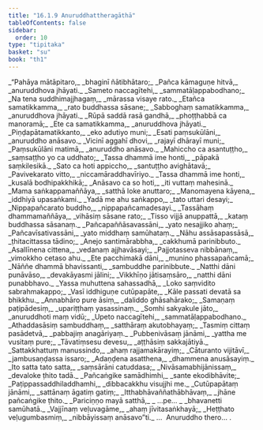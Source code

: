 ```yaml
---
title: "16.1.9 Anuruddhattheragāthā"
tableOfContents: false
sidebar:
  order: 10
type: "tipitaka"
basket: "su"
book: "th1"
---
```



<DynamicBreadcrumb />

<Division number="892" book="th1" bookNo="19" page="336">

<Paragraph number="1236" type="verses" book="th1">
_“Pahāya mātāpitaro,_  
_bhaginī ñātibhātaro;_  
_Pañca kāmaguṇe hitvā,_  
_anuruddhova jhāyati._  

</Paragraph>

</Division>
<Division number="893" book="th1" bookNo="19" page="336">

<Paragraph number="1237" type="verses" book="th1">
_Sameto naccagītehi,_  
_sammatāḷappabodhano;_  
_Na tena suddhimajjhagaṃ,_  
_mārassa visaye rato._  

</Paragraph>

</Division>
<Division number="894" book="th1" bookNo="19" page="336">

<Paragraph number="1238" type="verses" book="th1">
_Etañca samatikkamma,_  
_rato buddhassa sāsane;_  
_Sabboghaṃ samatikkamma,_  
_anuruddhova jhāyati._  

</Paragraph>

</Division>
<Division number="895" book="th1" bookNo="19" page="336">

<Paragraph number="1239" type="verses" book="th1">
_Rūpā saddā rasā gandhā,_  
_phoṭṭhabbā ca manoramā;_  
_Ete ca samatikkamma,_  
_anuruddhova jhāyati._  

</Paragraph>

</Division>
<Division number="896" book="th1" bookNo="19" page="336">

<Paragraph number="1240" type="verses" book="th1">
_Piṇḍapātamatikkanto,_  
_eko adutiyo muni;_  
_Esati paṃsukūlāni,_  
_anuruddho anāsavo._  

</Paragraph>

</Division>
<Division number="897" book="th1" bookNo="19" page="336">

<Paragraph number="1241" type="verses" book="th1">
_Vicinī aggahī dhovi,_  
_rajayī dhārayī muni;_  
_Paṃsukūlāni matimā,_  
_anuruddho anāsavo._  

</Paragraph>

</Division>
<Division number="898" book="th1" bookNo="19" page="336">

<Paragraph number="1242" type="verses" book="th1">
_Mahiccho ca asantuṭṭho,_  
_saṃsaṭṭho yo ca uddhato;_  
_Tassa dhammā ime honti,_  
_pāpakā saṃkilesikā._  

</Paragraph>

</Division>
<Division number="899" book="th1" bookNo="19" page="336">

<Paragraph number="1243" type="verses" book="th1">
_Sato ca hoti appiccho,_  
_santuṭṭho avighātavā;_  
_Pavivekarato vitto,_  
_niccamāraddhavīriyo._  

</Paragraph>

</Division>
<Division number="900" book="th1" bookNo="19" page="336">

<Paragraph number="1244" type="verses" book="th1">
_Tassa dhammā ime honti,_  
_kusalā bodhipakkhikā;_  
_Anāsavo ca so hoti,_  
_iti vuttaṃ mahesinā._  

</Paragraph>

</Division>
<Division number="901" book="th1" bookNo="19" page="336">

<Paragraph number="1245" type="verses" book="th1">
_Mama saṅkappamaññāya,_  
_satthā loke anuttaro;_  
_Manomayena kāyena,_  
_iddhiyā upasaṅkami._  

</Paragraph>

</Division>
<Division number="902" book="th1" bookNo="19" page="336">

<Paragraph number="1246" type="verses" book="th1">
_Yadā me ahu saṅkappo,_  
_tato uttari desayi;_  
_Nippapañcarato buddho,_  
_nippapañcamadesayi._  

</Paragraph>

</Division>
<Division number="903" book="th1" bookNo="19" page="336">

<Paragraph number="1247" type="verses" book="th1">
_Tassāhaṃ dhammamaññāya,_  
_vihāsiṃ sāsane rato;_  
_Tisso vijjā anuppattā,_  
_kataṃ buddhassa sāsanaṃ._  

</Paragraph>

</Division>
<Division number="904" book="th1" bookNo="19" page="337">

<Paragraph number="1248" type="verses" book="th1">
_Pañcapaññāsavassāni,_  
_yato nesajjiko ahaṃ;_  
_Pañcavīsativassāni,_  
_yato middhaṃ samūhataṃ._  

</Paragraph>

</Division>
<Division number="905" book="th1" bookNo="19" page="337">

<Paragraph number="1249" type="verses" book="th1">
_Nāhu assāsapassāsā,_  
_ṭhitacittassa tādino;_  
_Anejo santimārabbha,_  
_cakkhumā parinibbuto._  

</Paragraph>

</Division>
<Division number="906" book="th1" bookNo="19" page="337">

<Paragraph number="1250" type="verses" book="th1">
_Asallīnena cittena,_  
_vedanaṃ ajjhavāsayi;_  
_Pajjotasseva nibbānaṃ,_  
_vimokkho cetaso ahu._  

</Paragraph>

</Division>
<Division number="907" book="th1" bookNo="19" page="337">

<Paragraph number="1251" type="verses" book="th1">
_Ete pacchimakā dāni,_  
_munino phassapañcamā;_  
_Nāññe dhammā bhavissanti,_  
_sambuddhe parinibbute._  

</Paragraph>

</Division>
<Division number="908" book="th1" bookNo="19" page="337">

<Paragraph number="1252" type="verses" book="th1">
_Natthi dāni punāvāso,_  
_devakāyasmi jālini;_  
_Vikkhīṇo jātisaṃsāro,_  
_natthi dāni punabbhavo._  

</Paragraph>

</Division>
<Division number="909" book="th1" bookNo="19" page="337">

<Paragraph number="1253" type="verses" book="th1">
_Yassa muhuttena sahassadhā,_  
_Loko saṃvidito sabrahmakappo;_  
_Vasī iddhiguṇe cutūpapāte,_  
_Kāle passati devatā sa bhikkhu._  

</Paragraph>

</Division>
<Division number="910" book="th1" bookNo="19" page="337">

<Paragraph number="1254" type="verses" book="th1">
_Annabhāro pure āsiṃ,_  
_daliddo ghāsahārako;_  
_Samaṇaṃ paṭipādesiṃ,_  
_upariṭṭhaṃ yasassinaṃ._  

</Paragraph>

</Division>
<Division number="911" book="th1" bookNo="19" page="337">

<Paragraph number="1255" type="verses" book="th1">
_Somhi sakyakule jāto,_  
_anuruddhoti maṃ vidū;_  
_Upeto naccagītehi,_  
_sammatāḷappabodhano._  

</Paragraph>

</Division>
<Division number="912" book="th1" bookNo="19" page="337">

<Paragraph number="1256" type="verses" book="th1">
_Athaddasāsiṃ sambuddhaṃ,_  
_satthāraṃ akutobhayaṃ;_  
_Tasmiṃ cittaṃ pasādetvā,_  
_pabbajiṃ anagāriyaṃ._  

</Paragraph>

</Division>
<Division number="913" book="th1" bookNo="19" page="337">

<Paragraph number="1257" type="verses" book="th1">
_Pubbenivāsaṃ jānāmi,_  
_yattha me vusitaṃ pure;_  
_Tāvatiṃsesu devesu,_  
_aṭṭhāsiṃ sakkajātiyā._  

</Paragraph>

</Division>
<Division number="914" book="th1" bookNo="19" page="337">

<Paragraph number="1258" type="verses" book="th1">
_Sattakkhattuṃ manussindo,_  
_ahaṃ rajjamakārayiṃ;_  
_Cāturanto vijitāvī,_  
_jambusaṇḍassa issaro;_  
_Adaṇḍena asatthena,_  
_dhammena anusāsayiṃ._  

</Paragraph>

</Division>
<Division number="915" book="th1" bookNo="19" page="337">

<Paragraph number="1259" type="verses" book="th1">
_Ito satta tato satta,_  
_saṃsārāni catuddasa;_  
_Nivāsamabhijānissaṃ,_  
_devaloke ṭhito tadā._  

</Paragraph>

</Division>
<Division number="916" book="th1" bookNo="19" page="338">

<Paragraph number="1260" type="verses" book="th1">
_Pañcaṅgike samādhimhi,_  
_sante ekodibhāvite;_  
_Paṭippassaddhiladdhamhi,_  
_dibbacakkhu visujjhi me._  

</Paragraph>

</Division>
<Division number="917" book="th1" bookNo="19" page="338">

<Paragraph number="1261" type="verses" book="th1">
_Cutūpapātaṃ jānāmi,_  
_sattānaṃ āgatiṃ gatiṃ;_  
_Itthabhāvaññathābhāvaṃ,_  
_jhāne pañcaṅgike ṭhito._  

</Paragraph>

</Division>
<Division number="918" book="th1" bookNo="19" page="338">

<Paragraph number="1262" type="verses" book="th1">
_Pariciṇṇo mayā satthā,_  
_ …pe… _  
_bhavanetti samūhatā._  

</Paragraph>

</Division>
<Division number="919" book="th1" bookNo="19" page="338">

<Paragraph number="1263" type="verses" book="th1">
_Vajjīnaṃ veḷuvagāme,_  
_ahaṃ jīvitasaṅkhayā;_  
_Heṭṭhato veḷugumbasmiṃ,_  
_nibbāyissaṃ anāsavo”ti._  


</Paragraph>
</Division>

<Paragraph number="1264" type="center" book="th1">
…  Anuruddho thero… .
</Paragraph>